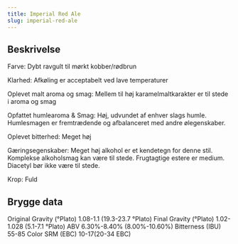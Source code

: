 ```yaml
---
title: Imperial Red Ale
slug: imperial-red-ale
---
```


## Beskrivelse
Farve: Dybt ravgult til mørkt kobber/rødbrun

Klarhed: Afkøling er acceptabelt ved lave temperaturer

Oplevet malt aroma og smag: Mellem til høj karamelmaltkarakter er til stede i aroma og smag

Opfattet humlearoma &amp; Smag: Høj, udvundet af enhver slags humle. Humlesmagen er fremtrædende og afbalanceret med andre ølegenskaber.

Oplevet bitterhed: Meget høj

Gæringsegenskaber: Meget høj alkohol er et kendetegn for denne stil. Komplekse alkoholsmag kan være til stede. Frugtagtige estere er medium. Diacetyl bør ikke være til stede.

Krop: Fuld



## Brygge data
Original Gravity (°Plato) 1.08-1.1 (19.3-23.7 °Plato)
Final Gravity  (°Plato) 1.02-1.028 (5.1-7.1 °Plato)
ABV 6.30%-8.40% (8.00%-10.60%)
Bitterness (IBU) 55-85
Color SRM (EBC) 10-17(20-34 EBC)					

